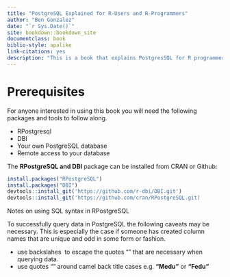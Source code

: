 ```yaml
--- 
title: "PostgreSQL Explained for R-Users and R-Programmers"
author: "Ben Gonzalez"
date: "`r Sys.Date()`"
site: bookdown::bookdown_site
documentclass: book
biblio-style: apalike
link-citations: yes
description: "This is a book that explains PostgresSQL for R programmers and helps explain SQL syntax as well."
---
```


# Prerequisites

For anyone interested in using this book you will need the following packages and tools to follow along.

+ RPostgresql
+ DBI
+ Your own PostgreSQL database
+ Remote access to your database

The **RPostgreSQL and DBI** package can be installed from CRAN or Github:

```r
install.packages("RPostgreSQL")
install.packages("DBI")
devtools::install_git('https://github.com/r-dbi/DBI.git')
devtools::install_git('https://github.com/cran/RPostgreSQL.git)
```

Notes on using SQL syntax in RPostgreSQL

To successfully query data in PostgreSQL the following caveats may be necessary. This is especially the case if someone has created column names that are unique and odd in some form or fashion.

+ use backslahes \ to escape the quotes "" that are necessary when querying data.
+ use quotes "" around camel back title cases e.g. **“Medu”** or **“Fedu”**

